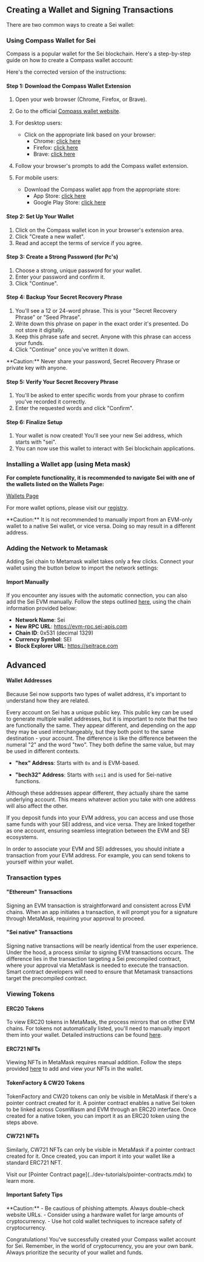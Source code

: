 
## Creating a Wallet and Signing Transactions

There are two common ways to create a Sei wallet:

### Using Compass Wallet for Sei

Compass is a popular wallet for the Sei blockchain. Here's a step-by-step guide on how to create a Compass wallet account:


Here's the corrected version of the instructions:

#### Step 1: Download the Compass Wallet Extension

1. Open your web browser (Chrome, Firefox, or Brave).

2. Go to the official [Compass wallet website](https://compasswallet.io/download).

3. For desktop users:
   - Click on the appropriate link based on your browser:
     - Chrome: [click here](https://chromewebstore.google.com/detail/compass-wallet-for-sei/anokgmphncpekkhclmingpimjmcooifb?hl=en-GB/?utm_source=website&utm_medium=permanent-website&utm_campaign=permanent)
     - Firefox: [click here](https://addons.mozilla.org/en-US/firefox/addon/compass-wallet-for-sei/)
     - Brave: [click here](https://brave.com/apps/compass-wallet-for-sei/)

4. Follow your browser's prompts to add the Compass wallet extension.

5. For mobile users:
   - Download the Compass wallet app from the appropriate store:
     - App Store: [click here](https://apps.apple.com/us/app/compass-wallet-for-sei/id6450257441?pt=124910503&ct=website&mt=8)
     - Google Play Store: [click here](https://play.google.com/store/apps/details?id=io.leapwallet.compass&hl=en&gl=US&utm_source=website&utm_medium=permanent-website&utm_campaign=permanent)

<ImageWithCaption 
  img={CompassPageImage} 
  alt="Compass wallet download page image." 
  caption="Compass wallet download page image."
/>

#### Step 2: Set Up Your Wallet
1. Click on the Compass wallet icon in your browser's extension area.
2. Click "Create a new wallet".
3. Read and accept the terms of service if you agree.

#### Step 3: Create a Strong Password (for Pc's)
1. Choose a strong, unique password for your wallet.
2. Enter your password and confirm it.
3. Click "Continue".

#### Step 4: Backup Your Secret Recovery Phrase
1. You'll see a 12 or 24-word phrase. This is your "Secret Recovery Phrase" or "Seed Phrase".
2. Write down this phrase on paper in the exact order it's presented. Do not store it digitally.
3. Keep this phrase safe and secret. Anyone with this phrase can access your funds.
4. Click "Continue" once you've written it down.

<Callout type="warning">
**Caution:** Never share your password, Secret Recovery Phrase or private key with anyone.
</Callout>

#### Step 5: Verify Your Secret Recovery Phrase
1. You'll be asked to enter specific words from your phrase to confirm you've recorded it correctly.
2. Enter the requested words and click "Confirm".

#### Step 6: Finalize Setup
1. Your wallet is now created! You'll see your new Sei address, which starts with "sei".
2. You can now use this wallet to interact with Sei blockchain applications.


### Installing a Wallet app (using Meta mask)

**For complete functionality, it is recommended to navigate Sei with one of the wallets listed on the Wallets Page:**

[Wallets Page](../dev-ecosystem-providers/wallets.mdx)

For more wallet options, please visit our [registry](https://github.com/sei-protocol/chain-registry/blob/main/wallets.json).

<Callout type="warning">
**Caution:** It is not recommended to manually import from an EVM-only wallet
to a native Sei wallet, or vice versa. Doing so may result in a different
address.
</Callout>

### Adding the Network to Metamask

Adding Sei chain to Metamask wallet takes only a few clicks. Connect your wallet using the button below to import the network settings:

<EvmWalletConnect />

#### Import Manually

If you encounter any issues with the automatic connection, you can also add the Sei EVM manually. Follow the steps outlined [here](https://support.metamask.io/hc/en-us/articles/360043227612-How-to-add-a-custom-network-RPC#h_01G63GGJ83DGDRCS2ZWXM37CV5), using the chain information provided below:

- **Network Name**: Sei
- **New RPC URL**: https://evm-rpc.sei-apis.com
- **Chain ID**: 0x531 (decimal 1329)
- **Currency Symbol**: SEI
- **Block Explorer URL**: https://seitrace.com

## Advanced

#### Wallet Addresses

Because Sei now supports two types of wallet address, it's important to understand how they are related.

Every account on Sei has a unique public key. This public key can be used to generate multiple wallet addresses, but it is important to note that the two are functionally the same.
They appear different, and depending on the app they may be used interchangeably, but they both point to the same destination - your account.
The difference is like the difference between the numeral "2" and the word "two". They both define the same value, but may be used in different contexts.

- **"hex" Address**: Starts with `0x` and is EVM-based.

- **"bech32" Address**: Starts with `sei1` and is used for Sei-native functions.

<ImageWithCaption img={addressTranslationImage} alt="Address derivation" />

Although these addresses appear different, they actually share the same underlying account. This means whatever action you take with one address will also affect the other.

If you deposit funds into your EVM address, you can access and use those same funds with your SEI address, and vice versa. They are linked together as one account, ensuring seamless integration between the EVM and SEI ecosystems.

In order to associate your EVM and SEI addresses, you should initiate a transaction from your EVM address. For example, you can send tokens to yourself within your wallet.

### Transaction types

#### "Ethereum" Transactions

Signing an EVM transaction is straightforward and consistent across EVM chains. When an app initiates a transaction, it will prompt you for a signature through MetaMask, requiring your approval to proceed.

#### "Sei native" Transactions

Signing native transactions will be nearly identical from the user experience. Under the hood, a process similar to signing EVM transactions occurs. The difference lies in the transaction targeting a Sei precompiled contract, where your approval via MetaMask is needed to execute the transaction. Smart contract developers will need to ensure that Metamask transactions target the precompiled contract.

<div className="my-4 flex flex-col items-center sm:flex-row justify-center gap-8 w-full">
  <ImageWithCaption
    img={evmSigningImage}
    alt="Example of signing an EVM transaction"
    caption="Example of EVM transaction signing"
    className="max-w-xs mx-auto"
  />

  <ImageWithCaption
    img={cosmSigningImage}
    alt="Example of signing a CosmWasm transaction"
    caption="Example of CosmWasm transaction signing"
    className="max-w-xs mx-auto"
  />
</div>

### Viewing Tokens

#### ERC20 Tokens

To view ERC20 tokens in MetaMask, the process mirrors that on other EVM chains. For tokens not automatically listed, you'll need to manually import them into your wallet. Detailed instructions can be found [here](https://support.metamask.io/hc/en-us/articles/360015489031-How-to-display-tokens-in-MetaMask#h_01FWH492CHY60HWPC28RW0872H).

#### ERC721 NFTs

Viewing NFTs in MetaMask requires manual addition. Follow the steps provided [here](https://support.metamask.io/hc/en-us/articles/360058238591-NFT-tokens-in-your-MetaMask-wallet) to add and view your NFTs in the wallet.

#### TokenFactory & CW20 Tokens

TokenFactory and CW20 tokens can only be visible in MetaMask if there's a pointer contract created for it. A pointer contract enables a native Sei token to be linked across CosmWasm and EVM through an ERC20 interface. Once created for a native token, you can import it as an ERC20 token using the steps above.

#### CW721 NFTs

Similarly, CW721 NFTs can only be visible in MetaMask if a pointer contract created for it. Once created, you can import it into your wallet like a standard ERC721 NFT.

<Callout type="info">
Visit our [Pointer Contract page](../dev-tutorials/pointer-contracts.mdx)
to learn more.
</Callout>

#### Important Safety Tips
<Callout type="warning">
**Caution:** 
- Be cautious of phishing attempts. Always double-check website URLs.
- Consider using a hardware wallet for large amounts of cryptocurrency.
- Use hot cold wallet techniques to increace safety of cryptocurrency.
</Callout>

Congratulations! You've successfully created your Compass wallet account for Sei. Remember, in the world of cryptocurrency, you are your own bank. Always prioritize the security of your wallet and funds.

